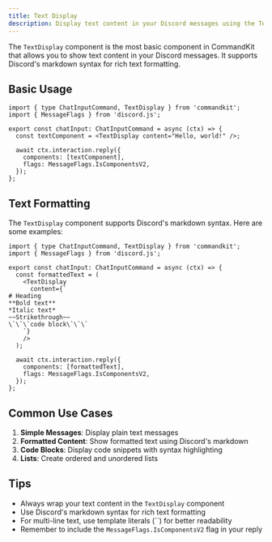 ```yaml
---
title: Text Display
description: Display text content in your Discord messages using the TextDisplay component
---
```


The `TextDisplay` component is the most basic component in CommandKit that allows you to show text content in your Discord messages. It supports Discord's markdown syntax for rich text formatting.

## Basic Usage

```tsx title="src/app/commands/example.tsx"
import { type ChatInputCommand, TextDisplay } from 'commandkit';
import { MessageFlags } from 'discord.js';

export const chatInput: ChatInputCommand = async (ctx) => {
  const textComponent = <TextDisplay content="Hello, world!" />;

  await ctx.interaction.reply({
    components: [textComponent],
    flags: MessageFlags.IsComponentsV2,
  });
};
```

## Text Formatting

The `TextDisplay` component supports Discord's markdown syntax. Here are some examples:

```tsx title="src/app/commands/formatting.tsx"
import { type ChatInputCommand, TextDisplay } from 'commandkit';
import { MessageFlags } from 'discord.js';

export const chatInput: ChatInputCommand = async (ctx) => {
  const formattedText = (
    <TextDisplay
      content={`
# Heading
**Bold text**
*Italic text*
~~Strikethrough~~
\`\`\`code block\`\`\`
    `}
    />
  );

  await ctx.interaction.reply({
    components: [formattedText],
    flags: MessageFlags.IsComponentsV2,
  });
};
```

## Common Use Cases

1. **Simple Messages**: Display plain text messages
2. **Formatted Content**: Show formatted text using Discord's markdown
3. **Code Blocks**: Display code snippets with syntax highlighting
4. **Lists**: Create ordered and unordered lists

## Tips

- Always wrap your text content in the `TextDisplay` component
- Use Discord's markdown syntax for rich text formatting
- For multi-line text, use template literals (\`\`) for better readability
- Remember to include the `MessageFlags.IsComponentsV2` flag in your reply
